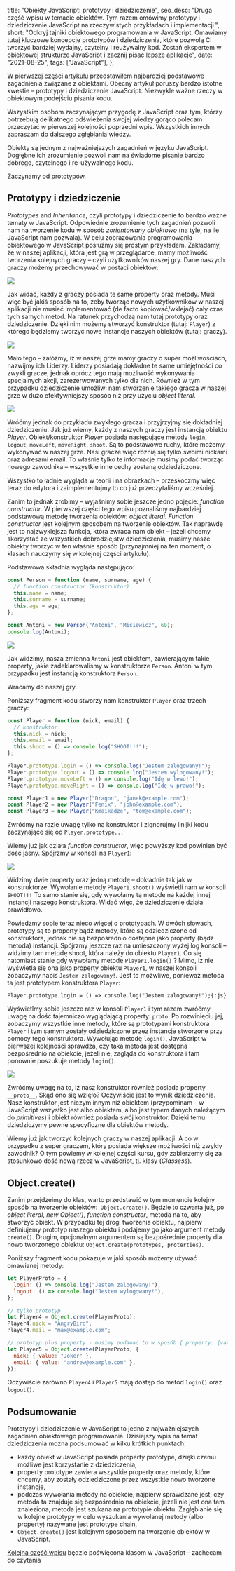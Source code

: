   title: "Obiekty JavaScript: prototypy i dziedziczenie",
  seo_desc:
    "Druga część wpisu w temacie obiektów. Tym razem omówimy prototypy i dziedziczenie JavaScript na rzeczywistych przykładach i implementacji.",
  short:
    "Odkryj tajniki obiektowego programowania w JavaScript. Omawiamy tutaj kluczowe koncepcje prototypów i dziedziczenia, które pozwolą Ci tworzyć bardziej wydajny, czytelny i reużywalny kod. Zostań ekspertem w obiektowej strukturze JavaScript i zacznij pisać lepsze aplikacje",
  date: "2021-08-25",
  tags: ["JavaScript"],
};

[W pierwszej części artykułu](/blog/obiekty-javascript-podstawy) przedstawiłem najbardziej podstawowe zagadnienia związane z obiektami. Obecny artykuł poruszy bardzo istotne kwestie – prototypy i dziedziczenie JavaScript. Niezwykle ważne rzeczy w obiektowym podejściu pisania kodu.

Wszystkim osobom zaczynającym przygodę z JavaScript oraz tym, którzy potrzebują delikatnego odświeżenia swojej wiedzy gorąco polecam przeczytać w pierwszej kolejności poprzedni wpis. Wszystkich innych zapraszam do dalszego zgłębiania wiedzy.

Obiekty są jednym z najważniejszych zagadnień w języku JavaScript. Dogłębne ich zrozumienie pozwoli nam na świadome pisanie bardzo dobrego, czytelnego i re-używalnego kodu.

Zaczynamy od prototypów.

## Prototypy i dziedziczenie

_Prototypes_ and _Inheritance_, czyli prototypy i dziedziczenie to bardzo ważne tematy w JavaScript. Odpowiednie zrozumienie tych zagadnień pozwoli nam na tworzenie kodu w sposób _zorientowany obiektowo_ (na tyle, na ile JavaScript nam pozwala). W celu zobrazowania programowania obiektowego w JavaScript posłużmy się prostym przykładem. Zakładamy, że w naszej aplikacji, która jest grą w przeglądarce, mamy możliwość tworzenia kolejnych graczy – czyli użytkowników naszej gry. Dane naszych graczy możemy przechowywać w postaci obiektów:

<img src="/blog/prototypy-i-dziedziczenie-javascript/gr1.webp" />

Jak widać, każdy z graczy posiada te same property oraz metody. Musi więc być jakiś sposób na to, żeby tworząc nowych użytkowników w naszej aplikacji nie musieć implementować (de facto kopiować/wklejać) cały czas tych samych metod. Na ratunek przychodzą nam tutaj prototypy oraz dziedziczenie. Dzięki nim możemy stworzyć konstruktor (tutaj: `Player`) z którego będziemy tworzyć nowe instancje naszych obiektów (tutaj: graczy).

<img src="/blog/prototypy-i-dziedziczenie-javascript/gr2.webp" />

Mało tego – załóżmy, iż w naszej grze mamy graczy o super możliwościach, nazwijmy ich Liderzy. Liderzy posiadają dokładne te same umiejętności co zwykli gracze, jednak oprócz tego mają możliwość wykonywania specjalnych akcji, zarezerwowanych tylko dla nich. Również w tym przypadku dziedziczenie umożliwi nam stworzenie takiego gracza w naszej grze w dużo efektywniejszy sposób niż przy użyciu _object literal_.

<img src="/blog/prototypy-i-dziedziczenie-javascript/gr3.webp" />

Wróćmy jednak do przykładu zwykłego gracza i przyjrzyjmy się dokładniej dziedziczeniu. Jak już wiemy, każdy z naszych graczy jest instancją obiektu _Player_. Obiekt/konstruktor _Player_ posiada następujące metody `login`, `logout`, `moveLeft`, `moveRight`, `shoot`. Są to podstawowe ruchy, które możemy wykonywać w naszej grze. Nasi gracze więc różnią się tylko swoimi nickami oraz adresami email. To właśnie tylko te informacje musimy podać tworząc nowego zawodnika – wszystkie inne cechy zostaną odziedziczone.

Wszystko to ładnie wygląda w teorii i na obrazkach – przeskoczmy więc teraz do edytora i zaimplementujmy to co już przeczytaliśmy wcześniej.

Zanim to jednak zrobimy – wyjaśnimy sobie jeszcze jedno pojęcie: _function constructor_. W pierwszej części tego wpisu poznaliśmy najbardziej podstawową metodę tworzenia obiektów: _object literal_. _Function constructor_ jest kolejnym sposobem na tworzenie obiektów. Tak naprawdę jest to najzwyklejsza funkcja, która zwraca nam obiekt – jeżeli chcemy skorzystać ze wszystkich dobrodziejstw dziedziczenia, musimy nasze obiekty tworzyć w ten właśnie sposób (przynajmniej na ten moment, o klasach nauczymy się w kolejnej części artykułu).

Podstawowa składnia wygląda następująco:

```js
const Person = function (name, surname, age) {
  // function constructor (konstruktor)
  this.name = name;
  this.surname = surname;
  this.age = age;
};

const Antoni = new Person("Antoni", "Misiewicz", 60);
console.log(Antoni);
```

<img src="/blog/prototypy-i-dziedziczenie-javascript/clg1.webp" />

Jak widzimy, nasza zmienna `Antoni` jest obiektem, zawierającym takie property, jakie zadeklarowaliśmy w konstruktorze `Person`. Antoni w tym przypadku jest instancją konstruktora `Person`.

Wracamy do naszej gry.

Poniższy fragment kodu stworzy nam konstruktor `Player` oraz trzech graczy:

```js
const Player = function (nick, email) {
  // konstruktor
  this.nick = nick;
  this.email = email;
  this.shoot = () => console.log("SHOOT!!!");
};

Player.prototype.login = () => console.log("Jestem zalogowany!");
Player.prototype.logout = () => console.log("Jestem wylogowany!");
Player.prototype.moveLeft = () => console.log("Idę w lewo!");
Player.prototype.moveRight = () => console.log("Idę w prawo!");

const Player1 = new Player("Dragon", "janek@example.com");
const Player2 = new Player("Fenix", "john@example.com");
const Player3 = new Player("Kmaikadze", "tom@example.com");
```

Zwróćmy na razie uwagę tylko na konstruktor i zignorujmy linijki kodu zaczynające się od `Player.prototype...`

Wiemy już jak działa _function constructor_, więc powyższy kod powinien być dość jasny. Spójrzmy w konsoli na `Player1`:

<img src="/blog/prototypy-i-dziedziczenie-javascript/clg2.webp" />

Widzimy dwie property oraz jedną metodę – dokładnie tak jak w konstruktorze. Wywołanie metody `Player1.shoot()` wyświetli nam w konsoli `SHOOT!!!` To samo stanie się, gdy wywołamy tą metodę na każdej innej instancji naszego konstruktora. Widać więc, że dziedziczenie działa prawidłowo.

Powiedzmy sobie teraz nieco więcej o prototypach. W dwóch słowach, prototypy są to property bądź metody, które są odziedziczone od konstruktora, jednak nie są bezpośrednio dostępne jako property (bądź metoda) instancji. Spójrzmy jeszcze raz na umieszczony wyżej log konsoli – widzimy tam metodę shoot, która należy do obiektu `Player1`. Co się natomiast stanie gdy wywołamy metodę `Player1.login()` ? Mimo, iż nie wyświetla się ona jako property obiektu `Player1`, w naszej konsoli zobaczymy napis `Jestem zalogowany!`. Jest to możwliwe, ponieważ metoda ta jest prototypem konstruktora `Player`:

`Player.prototype.login = () => console.log("Jestem zalogowany!");{:js}`

Wyświetlmy sobie jeszcze raz w konsoli `Player1` i tym razem zwróćmy uwagę na dość tajemniczo wyglądającą property: `proto`. Po rozwinięciu jej, zobaczymy wszystkie inne metody, które są prototypami konstruktora `Player` i tym samym zostały odziedziczone przez instancje stworzone przy pomocy tego konstruktora. Wywołując metodę `login()`, JavaScript w pierwszej kolejności sprawdza, czy taka metoda jest dostępna bezpośrednio na obiekcie, jeżeli nie, zagląda do konstruktora i tam ponownie poszukuje metody `login()`.

<img src="/blog/prototypy-i-dziedziczenie-javascript/clg3.webp" />

Zwróćmy uwagę na to, iż nasz konstruktor również posiada property `__proto__`. Skąd ono się wzięło? Oczywiście jest to wynik dziedziczenia. Nasz konstruktor jest niczym innym niż obiektem (przypominam – w JavaScript wszystko jest albo obiektem, albo jest typem danych należącym do _primitives_) i obiekt również posiada swój konstruktor. Dzięki temu dziedziczymy pewne specyficzne dla obiektów metody.

Wiemy już jak tworzyć kolejnych graczy w naszej aplikacji. A co w przypadku z super graczem, który posiada większe możliwości niż zwykły zawodnik? O tym powiemy w kolejnej części kursu, gdy zabierzemy się za stosunkowo dość nową rzecz w JavaScript, tj. klasy (_Classess_).

## Object.create()

Zanim przejdzeimy do klas, warto przedstawić w tym momencie kolejny sposób na tworzenie obiektów:` Object.create()`. Będzie to czwarta już, po _object literal_, _new Object()_, _function constructor_, metoda na to, aby stworzyć obiekt. W przypadku tej drogi tworzenia obiektu, najpierw definiujemy prototyp naszego obiektu i podajemy go jako argument metody `create()`. Drugim, opcjonalnym argumentem są bezpośrednie property dla nowo tworzonego obiektu: `Object.create(prototypes, proterties)`.

Poniższy fragment kodu pokazuje w jaki sposób możemy używać omawianej metody:

```js
let PlayerProto = {
  login: () => console.log("Jestem zalogowany!"),
  logout: () => console.log("Jestem wylogowany!"),
};

// tylko prototyp
let Player4 = Object.create(PlayerProto);
Player4.nick = "AngryBird";
Player4.mail = "max@example.com";

// prototyp plus property - musimy podawać to w sposób { property: {value: "wartość property"} }
let Player5 = Object.create(PlayerProto, {
  nick: { value: "Joker" },
  email: { value: "andrew@example.com" },
});
```

Oczywiście zarówno `Player4` i `Player5` mają dostęp do metod `login()` oraz `logout()`.

## Podsumowanie

Prototypy i dziedziczenie w JavaScript to jedno z najważniejszych zagadnień obiektowego programowania. Dzisiejszy wpis na temat dziedziczenia można podsumować w kilku krótkich punktach:

- każdy obiekt w JavaScript posiada property prototype, dzięki czemu możliwe jest korzystanie z dziedziczenia,
- property prototype zawiera wszystkie property oraz metody, które chcemy, aby zostały odziedziczone przez wszystkie nowo tworzone instancje,
- podczas wywołania metody na obiekcie, najpierw sprawdzane jest, czy metoda ta znajduje się bezpośrednio na obiekcie, jeżeli nie jest ona tam znaleziona, metoda jest szukana na prototypie obiektu. Zagłębianie się w kolejne prototypy w celu wyszukania wywołanej metody (albo property) nazywane jest prototype chain,
- `Object.create()` jest kolejnym sposobem na tworzenie obiektów w JavaScript.

[Kolejna część wpisu](/blog/klasy-javascript) będzie poświęcona klasom w JavaScript – zachęcam do czytania
